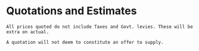 # Quotations and Estimates

    All prices quoted do not include Taxes and Govt. levies. These will be extra on actual.

    A quotation will not deem to constitute an offer to supply.